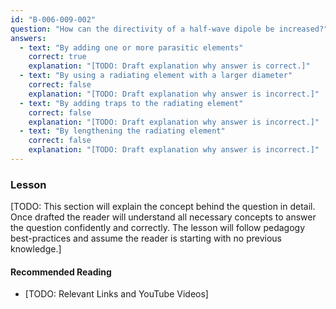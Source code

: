 ```yaml
---
id: "B-006-009-002"
question: "How can the directivity of a half-wave dipole be increased?"
answers:
  - text: "By adding one or more parasitic elements"
    correct: true
    explanation: "[TODO: Draft explanation why answer is correct.]"
  - text: "By using a radiating element with a larger diameter"
    correct: false
    explanation: "[TODO: Draft explanation why answer is incorrect.]"
  - text: "By adding traps to the radiating element"
    correct: false
    explanation: "[TODO: Draft explanation why answer is incorrect.]"
  - text: "By lengthening the radiating element"
    correct: false
    explanation: "[TODO: Draft explanation why answer is incorrect.]"
---
```


### Lesson

[TODO: This section will explain the concept behind the question in detail. Once drafted the reader will understand all necessary concepts to answer the question confidently and correctly. The lesson will follow pedagogy best-practices and assume the reader is starting with no previous knowledge.]

#### Recommended Reading

- [TODO: Relevant Links and YouTube Videos]
